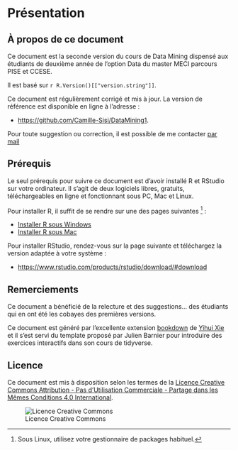 # Présentation {#c00-Presentation}



## À propos de ce document {-}

Ce document est la seconde version du cours de Data Mining dispensé aux étudiants de deuxième année de l'option Data du master MECI parcours PISE et CCESE. 

Il est basé sur `r R.Version()[["version.string"]]`.

Ce document est régulièrement corrigé et mis à jour. La version de référence est disponible en ligne à l'adresse :

- [https://github.com/Camille-Sisi/DataMining1](https://github.com/Camille-Sisi/DataMining1).

Pour toute suggestion ou correction, il est possible de me contacter [par mail](mailto:camille.signoretto@u-paris.fr)




## Prérequis {-}

Le seul prérequis pour suivre ce document est d'avoir installé R et RStudio sur votre ordinateur. Il s'agit de deux logiciels libres, gratuits, téléchargeables en ligne et fonctionnant sous PC, Mac et Linux.

Pour installer R, il suffit de se rendre sur une des pages suivantes ^[Sous Linux, utilisez votre gestionnaire de packages habituel.] :

- [Installer R sous Windows](https://cloud.r-project.org/bin/windows/base/)
- [Installer R sous Mac](https://cloud.r-project.org/bin/macosx/)

Pour installer RStudio, rendez-vous sur la page suivante et téléchargez la version adaptée à votre système :

- [https://www.rstudio.com/products/rstudio/download/#download](https://www.rstudio.com/products/rstudio/download/#download)

## Remerciements {-}

Ce document a bénéficié de la relecture et des suggestions... des étudiants qui en ont été les cobayes des premières versions.

Ce document est généré par l'excellente extension [bookdown](https://bookdown.org/) de [Yihui Xie](https://yihui.name/) et il s'est servi du template proposé par Julien Barnier pour introduire des exercices interactifs dans son cours de tidyverse.


## Licence {-}

Ce document est mis à disposition selon les termes de la [Licence Creative Commons Attribution - Pas d’Utilisation Commerciale - Partage dans les Mêmes Conditions 4.0 International](http://creativecommons.org/licenses/by-nc-sa/4.0/).

![Licence Creative Commons](resources/icons/license_cc.png)

